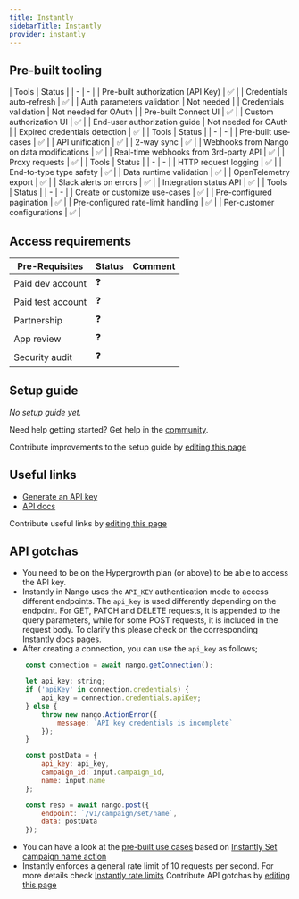 ```yaml
---
title: Instantly
sidebarTitle: Instantly
provider: instantly
---
```




<Overview />

## Pre-built tooling

<AccordionGroup>
<Accordion title="✅ Authorization">
| Tools | Status |
| - | - |
| Pre-built authorization (API Key) | ✅ |
| Credentials auto-refresh | ✅ |
| Auth parameters validation | Not needed |
| Credentials validation | Not needed for OAuth |
| Pre-built Connect UI | ✅ |
| Custom authorization UI | ✅ |
| End-user authorization guide | Not needed for OAuth |
| Expired credentials detection | ✅ |
</Accordion>
<Accordion title="✅ Read & write data">
| Tools | Status |
| - | - |
| Pre-built use-cases | ✅ |
| API unification | ✅ |
| 2-way sync | ✅ |
| Webhooks from Nango on data modifications | ✅ |
| Real-time webhooks from 3rd-party API | ✅ |
| Proxy requests | ✅ |
</Accordion>
<Accordion title="✅ Observability & data quality">
| Tools | Status |
| - | - |
| HTTP request logging | ✅ |
| End-to-type type safety | ✅ |
| Data runtime validation | ✅ |
| OpenTelemetry export | ✅ |
| Slack alerts on errors | ✅ |
| Integration status API | ✅ |
</Accordion>
<Accordion title="✅ Customization">
| Tools | Status |
| - | - |
| Create or customize use-cases | ✅ |
| Pre-configured pagination | ✅ |
| Pre-configured rate-limit handling | ✅ |
| Per-customer configurations | ✅ |
</Accordion>
</AccordionGroup>

<PreBuiltUseCases />

## Access requirements
| Pre-Requisites | Status | Comment|
| - | - | - |
| Paid dev account | ❓ |  |
| Paid test account | ❓ |  |
| Partnership | ❓ | |
| App review | ❓ |  |
| Security audit | ❓ | |


## Setup guide

_No setup guide yet._

<Tip>Need help getting started? Get help in the [community](https://nango.dev/slack).</Tip>

<Note>Contribute improvements to the setup guide by [editing this page](https://github.com/nangohq/nango/tree/master/docs-v2/integrations/all/instantly.mdx)</Note>


## Useful links

-   [Generate an API key](https://app.instantly.ai/app/settings/integrations)
-   [API docs](https://app.theneo.io/instantly-ai/instantlyapidocs/introduction)

<Note>Contribute useful links by [editing this page](https://github.com/nangohq/nango/tree/master/docs-v2/integrations/all/instantly.mdx)</Note>

## API gotchas
- You need to be on the Hypergrowth plan (or above) to be able to access the API key.
- Instantly in Nango uses the `API_KEY` authentication mode to access different endpoints. The `api_key` is used differently depending on the endpoint. For GET, PATCH and DELETE requests, it is appended to the query parameters, while for some POST requests, it is included in the request body. To clarify this please check on the corresponding Instantly docs pages.
- After creating a connection, you can use the `api_key` as follows;
```js
    const connection = await nango.getConnection();

    let api_key: string;
    if ('apiKey' in connection.credentials) {
        api_key = connection.credentials.apiKey;
    } else {
        throw new nango.ActionError({
            message: `API key credentials is incomplete`
        });
    }

    const postData = {
        api_key: api_key,
        campaign_id: input.campaign_id,
        name: input.name
    };

    const resp = await nango.post({
        endpoint: `/v1/campaign/set/name`,
        data: postData
    });
```
- You can have a look at the [pre-built use cases](#pre-built-use-cases) based on [Instantly Set campaign name action](https://app.theneo.io/instantly-ai/instantlyapidocs/campaign-1/set-campaign-name)
- Instantly enforces a general rate limit of 10 requests per second. For more details check [Instantly rate limits](https://app.theneo.io/instantly-ai/instantlyapidocs/introduction/rate-limits)
<Note>Contribute API gotchas by [editing this page](https://github.com/nangohq/nango/tree/master/docs-v2/integrations/all/instantly.mdx)</Note>
